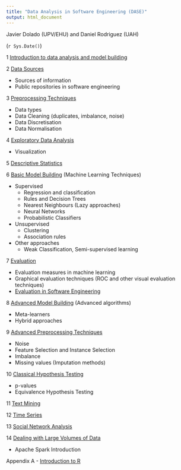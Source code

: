 ```yaml
---
title: "Data Analysis in Software Engineering (DASE)"
output: html_document
---
```


Javier Dolado (UPV/EHU) and Daniel Rodriguez (UAH)

(`r Sys.Date()`)



1 [Introduction to data analysis and model building](./sections/intro.html)

2 [Data Sources](./sections/dataSources.html)

   - Sources of information
   - Public repositories in software engineering
   
3 [Preprocessing Techniques](./sections/basicPreprocessing.html)

   + Data types
   + Data Cleaning (duplicates, imbalance, noise)
   + Data Discretisation
   + Data Normalisation
   
4 [Exploratory Data Analysis](./sections/exploratoryDataAnalysis.html)

   + Visualization
   
5 [Descriptive Statistics](./sections/descriptiveStatistics.html)

6 [Basic Model Building](./sections/basicModelBuilding.html) (Machine Learning Techniques)

   + Supervised
      + Regression and classification
      + Rules and Decision Trees
      + Nearest Neighbours (Lazy approaches)
      + Neural Networks
      + Probabilistic Classifiers
      
   + Unsupervised
      + Clustering
      + Association rules
      
   + Other approaches
      + Weak Classification, Semi-supervised learning
   
7 [Evaluation](./sections/evaluation.html)

   - Evaluation measures in machine learning
   - Graphical evaluation techniques (ROC and other visual evaluation techniques)
   - [Evaluation in Software Engineering](./sections/evaluationInSoftEng.html)
   
8 [Advanced Model Building](./sections/advancedModelBuilding.html) (Advanced algorithms)

  - Meta-learners
  - Hybrid approaches
    
9 [Advanced Preprocessing Techniques](./sections/advancedPreprocessingTechniques.html)

   + Noise
   + Feature Selection and Instance Selection
   + Imbalance
   + Missing values (Imputation methods)

10 [Classical Hypothesis Testing](./sections/classicalHypothesisTesting)

   + p-values
   + Equivalence Hypothesis Testing
   
11 [Text Mining](./sections/textMiningSE.html)   
   
12 [Time Series](./sections/timeSeries.html)

13 [Social Network Analysis](./sections/SNAinSE.html)

14 [Dealing with Large Volumes of Data](./sections/bigData.html)

   + Apache Spark Introduction

Appendix A - [Introduction to R](./sections/rIntro.html)
